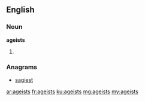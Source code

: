 ==English==

===Noun===
'''ageists'''

# {{plural of|ageist}}

===Anagrams===
* [[sagiest#English|sagiest]]

[[ar:ageists]]
[[fr:ageists]]
[[ku:ageists]]
[[mg:ageists]]
[[my:ageists]]